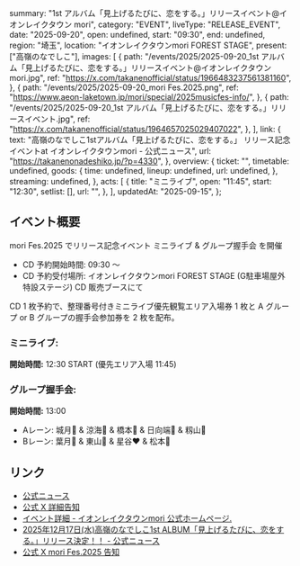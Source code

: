   summary: "1st アルバム「見上げるたびに、恋をする。」リリースイベント@イオンレイクタウン mori",
  category: "EVENT",
  liveType: "RELEASE_EVENT",
  date: "2025-09-20",
  open: undefined,
  start: "09:30",
  end: undefined,
  region: "埼玉",
  location: "イオンレイクタウンmori FOREST STAGE",
  present: ["高嶺のなでしこ"],
  images: [
    {
      path: "/events/2025/2025-09-20_1st アルバム「見上げるたびに、恋をする。」リリースイベント@イオンレイクタウン mori.jpg",
      ref: "https://x.com/takanenofficial/status/1966483237561381160",
    },
    {
      path: "/events/2025/2025-09-20_mori Fes.2025.png",
      ref: "https://www.aeon-laketown.jp/mori/special/2025musicfes-info/",
    },
    {
      path: "/events/2025/2025-09-20_1st アルバム「見上げるたびに、恋をする。」リリースイベント.jpg",
      ref: "https://x.com/takanenofficial/status/1964657025029407022",
    },
  ],
  link: {
    text: "高嶺のなでしこ1stアルバム「見上げるたびに、恋をする。」 リリース記念イベントat イオンレイクタウンmori - 公式ニュース",
    url: "https://takanenonadeshiko.jp/?p=4330",
  },
  overview: {
    ticket: "",
    timetable: undefined,
    goods: {
      time: undefined,
      lineup: undefined,
      url: undefined,
    },
    streaming: undefined,
  },
  acts: [
    {
      title: "ミニライブ",
      open: "11:45",
      start: "12:30",
      setlist: [],
      url: "",
    },
  ],
  updatedAt: "2025-09-15",
};

## イベント概要

mori Fes.2025 でリリース記念イベント ミニライブ & グループ握手会 を開催

- CD 予約開始時間: 09:30 〜
- CD 予約受付場所: イオンレイクタウンmori FOREST STAGE (G駐車場屋外特設ステージ) CD 販売ブースにて

CD 1 枚予約で、整理番号付きミニライブ優先観覧エリア入場券 1 枚と A グループ or B グループの握手会参加券を 2 枚を配布。

### ミニライブ:

**開始時間:** 12:30 START (優先エリア入場 11:45)

### グループ握手会:

**開始時間:** 13:00

- Aレーン: 城月💛 & 涼海🩵 & 橋本🩷 & 日向端💜 & 籾山💙
- Bレーン: 葉月🤍 & 東山🧡 & 星谷❤ & 松本🎀

## リンク

- [公式ニュース](https://takanenonadeshiko.jp/?p=4330)
- [公式 X 詳細告知](https://x.com/takanenofficial/status/1966483237561381160)
- [イベント詳細 - イオンレイクタウンmori 公式ホームページ.](https://www.aeon-laketown.jp/mori/event/event_e61871_as.html)
- [2025年12月17日(水)高嶺のなでしこ1st ALBUM「見上げるたびに、恋をする。」リリース決定！！ - 公式ニュース](https://takanenonadeshiko.jp/?p=4248)
- [公式 X mori Fes.2025 告知](https://x.com/takanenofficial/status/1963123642956439611)
